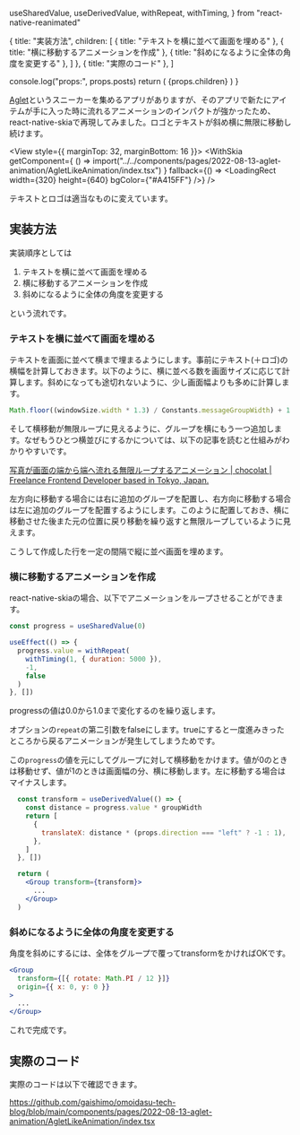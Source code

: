   useSharedValue,
  useDerivedValue,
  withRepeat,
  withTiming,
} from "react-native-reanimated"

  {
    title: "実装方法",
    children: [
      { title: "テキストを横に並べて画面を埋める" },
      { title: "横に移動するアニメーションを作成" },
      { title: "斜めになるように全体の角度を変更する" },
    ]
  },
  { title: "実際のコード" },
]


  console.log("props:", props.posts)
  return (
    <PostLayout headlines={headlines} meta={meta}>
      {props.children}
    </PostLayout>
  )
}


[Aglet](https://www.aglet.app/)というスニーカーを集めるアプリがありますが、そのアプリで新たにアイテムが手に入った時に流れるアニメーションのインパクトが強かったため、react-native-skiaで再現してみました。ロゴとテキストが斜め横に無限に移動し続けます。

<View style={{ marginTop: 32, marginBottom: 16 }}>
  <WithSkia
    getComponent={
      () => import("../../components/pages/2022-08-13-aglet-animation/AgletLikeAnimation/index.tsx")
    }
    fallback={() => <LoadingRect width={320} height={640} bgColor={"#A415FF"} />}
  />
</View>

テキストとロゴは適当なものに変えています。


## 実装方法

実装順序としては
1. テキストを横に並べて画面を埋める
2. 横に移動するアニメーションを作成
3. 斜めになるように全体の角度を変更する

という流れです。

### テキストを横に並べて画面を埋める

テキストを画面に並べて横まで埋まるようにします。事前にテキスト(＋ロゴ)の横幅を計算しておきます。以下のように、横に並べる数を画面サイズに応じて計算します。斜めになっても途切れないように、少し画面幅よりも多めに計算します。
```js
Math.floor((windowSize.width * 1.3) / Constants.messageGroupWidth) + 1
```

そして横移動が無限ループに見えるように、グループを横にもう一つ追加します。なぜもうひとつ横並びにするかについては、以下の記事を読むと仕組みがわかりやすいです。

[写真が画面の端から端へ流れる無限ループするアニメーション | chocolat | Freelance Frontend Developer based in Tokyo, Japan.](https://chocolat5.com/tips/loop-image-animation/)

左方向に移動する場合には右に追加のグループを配置し、右方向に移動する場合は左に追加のグループを配置するようにします。このように配置しておき、横に移動させた後また元の位置に戻り移動を繰り返すと無限ループしているように見えます。

こうして作成した行を一定の間隔で縦に並べ画面を埋めます。

### 横に移動するアニメーションを作成

react-native-skiaの場合、以下でアニメーションをループさせることができます。

```js
const progress = useSharedValue(0)

useEffect(() => {
  progress.value = withRepeat(
    withTiming(1, { duration: 5000 }),
    -1,
    false
  )
}, [])
```

progressの値は0.0から1.0まで変化するのを繰り返します。

オプションの`repeat`の第二引数をfalseにします。trueにすると一度進みきったところから戻るアニメーションが発生してしまうためです。


この`progress`の値を元にしてグループに対して横移動をかけます。値が0のときは移動せず、値が1のときは画面幅の分、横に移動します。左に移動する場合はマイナスします。

```jsx
  const transform = useDerivedValue(() => {
    const distance = progress.value * groupWidth
    return [
      {
        translateX: distance * (props.direction === "left" ? -1 : 1),
      },
    ]
  }, [])

  return (
    <Group transform={transform}>
      ...
    </Group>
  )
```

### 斜めになるように全体の角度を変更する

角度を斜めにするには、全体をグループで覆ってtransformをかければOKです。

```jsx
<Group
  transform={[{ rotate: Math.PI / 12 }]}
  origin={{ x: 0, y: 0 }}
>
  ...
</Group>
```

これで完成です。


## 実際のコード

実際のコードは以下で確認できます。

https://github.com/gaishimo/omoidasu-tech-blog/blob/main/components/pages/2022-08-13-aglet-animation/AgletLikeAnimation/index.tsx
